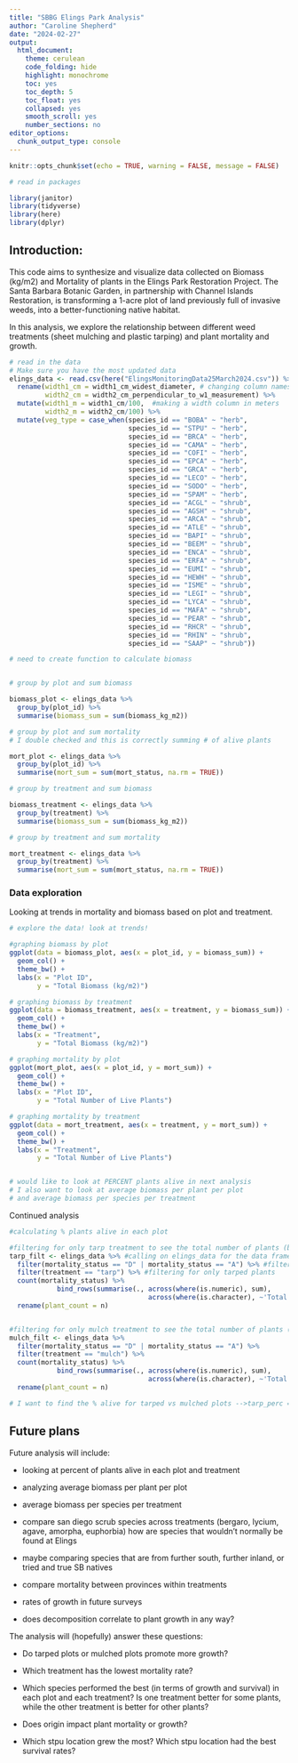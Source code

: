 ```yaml
---
title: "SBBG Elings Park Analysis"
author: "Caroline Shepherd"
date: "2024-02-27"
output: 
  html_document:
    theme: cerulean
    code_folding: hide
    highlight: monochrome
    toc: yes
    toc_depth: 5
    toc_float: yes
    collapsed: yes
    smooth_scroll: yes
    number_sections: no
editor_options:
  chunk_output_type: console
---
```


```r
knitr::opts_chunk$set(echo = TRUE, warning = FALSE, message = FALSE)
```

```r
# read in packages

library(janitor)
library(tidyverse)
library(here)
library(dplyr)

```

## Introduction:

This code aims to synthesize and visualize data collected on Biomass (kg/m2) and Mortality of plants in the Elings Park Restoration Project. The Santa Barbara Botanic Garden, in partnership with Channel Islands Restoration, is transforming a 1-acre plot of land previously full of invasive weeds, into a better-functioning native habitat.

In this analysis, we explore the relationship between different weed treatments (sheet mulching and plastic tarping) and plant mortality and growth. 

```r
# read in the data
# Make sure you have the most updated data
elings_data <- read.csv(here("ElingsMonitoringData25March2024.csv")) %>% clean_names() %>% 
  rename(width1_cm = width1_cm_widest_diameter, # changing column names to be less annoying
         width2_cm = width2_cm_perpendicular_to_w1_measurement) %>% 
  mutate(width1_m = width1_cm/100,  #making a width column in meters
         width2_m = width2_cm/100) %>% 
  mutate(veg_type = case_when(species_id == "BOBA" ~ "herb",
                              species_id == "STPU" ~ "herb",
                              species_id == "BRCA" ~ "herb",
                              species_id == "CAMA" ~ "herb",
                              species_id == "COFI" ~ "herb",
                              species_id == "EPCA" ~ "herb",
                              species_id == "GRCA" ~ "herb",
                              species_id == "LECO" ~ "herb",
                              species_id == "SODO" ~ "herb",
                              species_id == "SPAM" ~ "herb",
                              species_id == "ACGL" ~ "shrub",
                              species_id == "AGSH" ~ "shrub",
                              species_id == "ARCA" ~ "shrub",
                              species_id == "ATLE" ~ "shrub",
                              species_id == "BAPI" ~ "shrub",
                              species_id == "BEEM" ~ "shrub",
                              species_id == "ENCA" ~ "shrub",
                              species_id == "ERFA" ~ "shrub",
                              species_id == "EUMI" ~ "shrub",
                              species_id == "HEWH" ~ "shrub",
                              species_id == "ISME" ~ "shrub",
                              species_id == "LEGI" ~ "shrub",
                              species_id == "LYCA" ~ "shrub",
                              species_id == "MAFA" ~ "shrub",
                              species_id == "PEAR" ~ "shrub",
                              species_id == "RHCR" ~ "shrub",
                              species_id == "RHIN" ~ "shrub",
                              species_id == "SAAP" ~ "shrub"))

# need to create function to calculate biomass


# group by plot and sum biomass 

biomass_plot <- elings_data %>% 
  group_by(plot_id) %>% 
  summarise(biomass_sum = sum(biomass_kg_m2))

# group by plot and sum mortality
# I double checked and this is correctly summing # of alive plants

mort_plot <- elings_data %>% 
  group_by(plot_id) %>% 
  summarise(mort_sum = sum(mort_status, na.rm = TRUE))

# group by treatment and sum biomass

biomass_treatment <- elings_data %>% 
  group_by(treatment) %>% 
  summarise(biomass_sum = sum(biomass_kg_m2))

# group by treatment and sum mortality

mort_treatment <- elings_data %>% 
  group_by(treatment) %>% 
  summarise(mort_sum = sum(mort_status, na.rm = TRUE))

```


### Data exploration

Looking at trends in mortality and biomass based on plot and treatment.
```r

# explore the data! look at trends!

#graphing biomass by plot
ggplot(data = biomass_plot, aes(x = plot_id, y = biomass_sum)) +
  geom_col() +
  theme_bw() +
  labs(x = "Plot ID",
       y = "Total Biomass (kg/m2)")

# graphing biomass by treatment
ggplot(data = biomass_treatment, aes(x = treatment, y = biomass_sum)) +
  geom_col() +
  theme_bw() +
  labs(x = "Treatment",
       y = "Total Biomass (kg/m2)")

# graphing mortality by plot
ggplot(mort_plot, aes(x = plot_id, y = mort_sum)) +
  geom_col() +
  theme_bw() +
  labs(x = "Plot ID",
       y = "Total Number of Live Plants")

# graphing mortality by treatment
ggplot(data = mort_treatment, aes(x = treatment, y = mort_sum)) +
  geom_col() +
  theme_bw() +
  labs(x = "Treatment",
       y = "Total Number of Live Plants")


# would like to look at PERCENT plants alive in next analysis
# I also want to look at average biomass per plant per plot
# and average biomass per species per treatment


```


Continued analysis
```r

#calculating % plants alive in each plot

#filtering for only tarp treatment to see the total number of plants (both A and D)
tarp_filt <- elings_data %>% #calling on elings_data for the data frame
  filter(mortality_status == "D" | mortality_status == "A") %>% #filtering for non-NA values
  filter(treatment == "tarp") %>% #filtering for only tarped plants
  count(mortality_status) %>%
            bind_rows(summarise(., across(where(is.numeric), sum),
                                   across(where(is.character), ~'Total'))) %>% 
  rename(plant_count = n)


#filtering for only mulch treatment to see the total number of plants (both A and D)
mulch_filt <- elings_data %>% 
  filter(mortality_status == "D" | mortality_status == "A") %>% 
  filter(treatment == "mulch") %>% 
  count(mortality_status) %>%
            bind_rows(summarise(., across(where(is.numeric), sum),
                                   across(where(is.character), ~'Total'))) %>% 
  rename(plant_count = n)

# I want to find the % alive for tarped vs mulched plots -->tarp_perc = (mortality_status == "A" | "D")

```



## Future plans

Future analysis will include:

- looking at percent of plants alive in each plot and treatment

- analyzing average biomass per plant per plot

- average biomass per species per treatment

- compare san diego scrub species across treatments (bergaro, lycium, agave, amorpha, euphorbia) how are species that wouldn't normally be found at Elings

- maybe comparing species that are from further south, further inland, or tried and true SB natives

- compare mortality between provinces within treatments

- rates of growth in future surveys

- does decomposition correlate to plant growth in any way?


The analysis will (hopefully) answer these questions:

- Do tarped plots or mulched plots promote more growth?

- Which treatment has the lowest mortality rate?

- Which species performed the best (in terms of growth and survival) in each plot and each treatment? Is one treatment better for some plants, while the other treatment is better for other plants?

- Does origin impact plant mortality or growth?

- Which stpu location grew the most? Which stpu location had the best survival rates?
